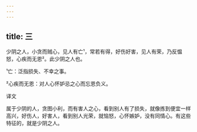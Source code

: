 ```yaml
---
---
---
```

title: 三
---




少阴之人，小贪而贼心，见人有亡¹，常若有得，好伤好害，见人有荣，乃反愠怒，心疾而无恩²。此少阴之人也。

¹亡：泛指损失、不幸之事。

²心疾而无恩：对人心怀妒忌之心而忘恩负义。

译文

属于少阴的人，贪图小利，而有害人之心，看到别人有了损失，就像拣到便宜一样高兴，好伤人，好害人，看到别人光荣，就恼怒，心怀嫉妒，没有同情心。有这些特征的，就是少阴之人。